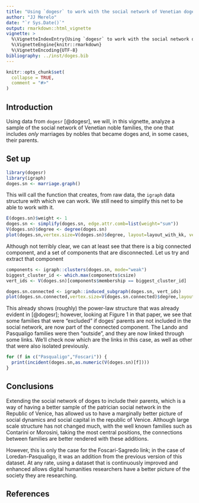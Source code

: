 ```yaml
---
title: "Using `dogesr` to work with the social network of Venetian doges' families"
author: "JJ Merelo"
date: "`r Sys.Date()`"
output: rmarkdown::html_vignette
vignette: >
  %\VignetteIndexEntry{Using `dogesr` to work with the social network of Venetian doges' families}
  %\VignetteEngine{knitr::rmarkdown}
  %\VignetteEncoding{UTF-8}
bibliography: ../inst/doges.bib
---
```


```r
knitr::opts_chunk$set(
  collapse = TRUE,
  comment = "#>"
)
```

## Introduction

Using data from `dogesr` [@dogesr], we will, in this vignette, analyze a sample of the social network of Venetian noble families, the one that includes *only* marriages by nobles that became doges and, in some cases, their parents.

## Set up

```r
library(dogesr)
library(igraph)
doges.sn <- marriage.graph()
```

This will call the function that creates, from raw data, the `igraph` data structure with which we can work. We still need to simplify this net to be able to work with it. 
```r
E(doges.sn)$weight <- 1
doges.sn <- simplify(doges.sn, edge.attr.comb=list(weight="sum"))
V(doges.sn)$degree <- degree(doges.sn)
plot(doges.sn,vertex.size=V(doges.sn)$degree, layout=layout_with_kk, vertex.label.cex=0.7)
```

Although not terribly clear, we can at least see that there is a big connected component, and a set of components that are disconnected. Let us try and extract that component

```r
components <- igraph::clusters(doges.sn, mode="weak")
biggest_cluster_id <- which.max(components$csize)
vert_ids <- V(doges.sn)[components$membership == biggest_cluster_id]

doges.sn.connected <- igraph::induced_subgraph(doges.sn, vert_ids)
plot(doges.sn.connected,vertex.size=V(doges.sn.connected)$degree,layout=layout_with_fr, vertex.label.cex=0.7,vertex.color=V(doges.sn.connected)$types)
```
This already shows (roughly) the power-law structure that was already evident in [@dogesr]; however, looking at Figure 1 in that paper, we see that some families that were "excluded" if doges' parents are not included in the social network, are now part of the connected component. The Lando and Pasqualigo families were then "outside", and they are now linked through some links. We'll check now which are the links in this case, as well as other that were also isolated previously.

```r
for (f in c("Pasqualigo","Foscari")) {
  print(incident(doges.sn,as.numeric(V(doges.sn)[f])))
}
```

## Conclusions

Extending the social network of doges to include their parents, which is a way of having a better sample of the patrician social network in the Republic of Venice, has allowed us to have a marginally better picture of social dynamics and social capital in the republic of Venice. Although large scale structure has not changed much, with the well known families such as Contarini or Morosini, taking the most central positions, the connections between families are better rendered with these additions.

However, this is only the case for the Foscari-Sagredo link; in the case of Loredan-Pasqualigo, it was an addition from the previous version of this dataset. At any rate, using a dataset that is continuously improved and enhanced allows digital humanities researchers have a better picture of the society they are researching.



## References
